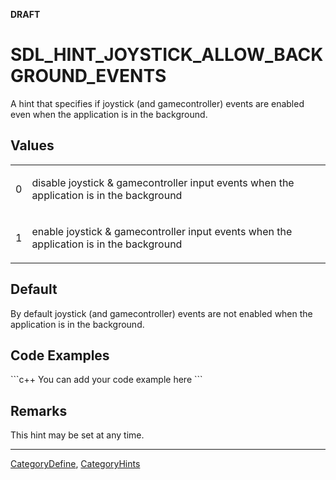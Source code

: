 <!-- pragma section-numbers off -->
<!-- pragma camelcase off -->
'''DRAFT'''

<!-- #*^*^*^*^*See http://wiki.libsdl.org/moin.cgi/SGEnumerations for details on editing this page*^*^*^*^* -->


= SDL_HINT_JOYSTICK_ALLOW_BACKGROUND_EVENTS =
A hint that specifies if joystick (and gamecontroller) events are enabled even when the application is in the background.




== Values ==
{|
|0
|disable joystick & gamecontroller input events when the application is in the background
|-
|1
|enable joystick & gamecontroller input events when the application is in the background
|}


== Default ==
By default joystick (and gamecontroller) events are not enabled when the application is in the background.


== Code Examples ==
```c++
You can add your code example here
```

<!-- #Leave this section as-is unless you have a code example to put in.  In that case, replace You can add your code example here with your code example following the Style Guide instructions.  Leave the rest of the markup alone and delete this comment. -->


== Remarks ==
This hint may be set at any time.

----
[[CategoryDefine]], [[CategoryHints]]
<!-- #See the Style Guide for instructions on editing the footer. -->
